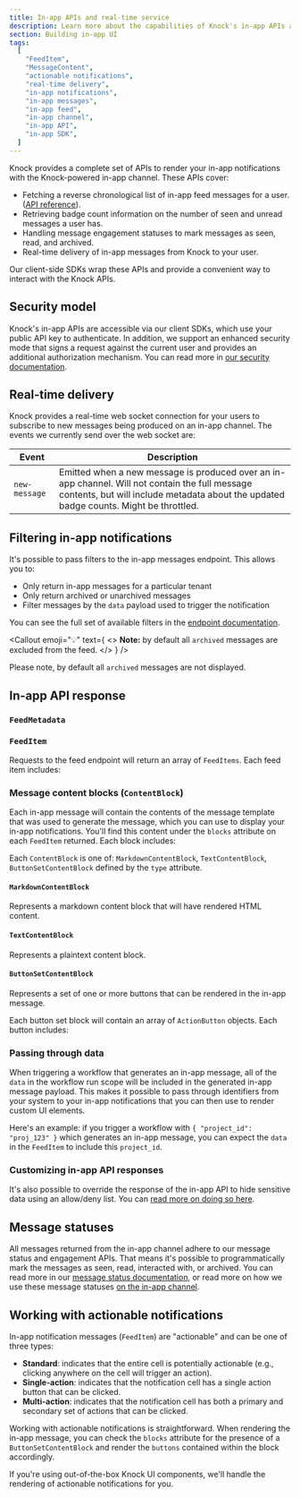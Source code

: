 ```yaml
---
title: In-app APIs and real-time service
description: Learn more about the capabilities of Knock's in-app APIs and real-time services, and how these can power robust in-app notification experiences with little effort.
section: Building in-app UI
tags:
  [
    "FeedItem",
    "MessageContent",
    "actionable notifications",
    "real-time delivery",
    "in-app notifications",
    "in-app messages",
    "in-app feed",
    "in-app channel",
    "in-app API",
    "in-app SDK",
  ]
---
```


Knock provides a complete set of APIs to render your in-app notifications with the Knock-powered in-app channel. These APIs cover:

- Fetching a reverse chronological list of in-app feed messages for a user. ([API reference](/reference#get-feed)).
- Retrieving badge count information on the number of seen and unread messages a user has.
- Handling message engagement statuses to mark messages as seen, read, and archived.
- Real-time delivery of in-app messages from Knock to your user.

Our client-side SDKs wrap these APIs and provide a convenient way to interact with the Knock APIs.

## Security model

Knock's in-app APIs are accessible via our client SDKs, which use your public API key to authenticate. In addition, we support an enhanced security mode that signs a request against the current user and provides an additional authorization mechanism. You can read more in [our security documentation](/in-app-ui/security-and-authentication).

## Real-time delivery

Knock provides a real-time web socket connection for your users to subscribe to new messages being produced on an in-app channel. The events we currently send over the web socket are:

| Event         | Description                                                                                                                                                                              |
| ------------- | ---------------------------------------------------------------------------------------------------------------------------------------------------------------------------------------- |
| `new-message` | Emitted when a new message is produced over an in-app channel. Will not contain the full message contents, but will include metadata about the updated badge counts. Might be throttled. |

## Filtering in-app notifications

It's possible to pass filters to the in-app messages endpoint. This allows you to:

- Only return in-app messages for a particular tenant
- Only return archived or unarchived messages
- Filter messages by the `data` payload used to trigger the notification

You can see the full set of available filters in the [endpoint documentation](/reference#get-feed).

<Callout
  emoji="💡"
  text={
    <>
      <strong>Note:</strong> by default all <code>archived</code> messages are
      excluded from the feed.
    </>
  }
/>

Please note, by default all `archived` messages are not displayed.

## In-app API response

### `FeedMetadata`

<Attributes>
  <Attribute
    name="total_count"
    type="number"
    description="The total number of messages the user has for this in-app channel."
  />
  <Attribute
    name="unread_count"
    type="number"
    description="The total number of unread items the user has on the in-app channel."
  />
  <Attribute
    name="unseen_count"
    type="number"
    description="The total number of unseen items the user has on the in-app channel."
  />
</Attributes>

### `FeedItem`

Requests to the feed endpoint will return an array of `FeedItems`. Each feed item includes:

<Attributes>
  <Attribute
    name="id"
    type="string"
    description="A unique identifier for the item."
  />
  <Attribute
    name="actors"
    type="Recipient[]"
    description="One or more actors that were attributed to the workflow run."
  />
  <Attribute
    name="total_actors"
    type="number"
    description="The total count of unique actors includes across all workflow runs that generated this message."
  />
  <Attribute
    name="activities"
    type="Activity[]"
    description="One or more activities associated with this in-app message. Will only include multiple activities when the message was generated from a batch."
  />
  <Attribute
    name="total_activities"
    type="number"
    description="The total count of workflow runs that generated this message. Will only be > 1 when used with a batch."
  />
  <Attribute
    name="activities"
    type="Activity[]"
    description="One or more activities associated with this in-app message. Will only include multiple activities when the message was generated from a batch."
  />
  <Attribute
    name="data"
    type="Record<string, any>"
    description="The combined workflow run data associated with this message. See below for more information."
  />
  <Attribute
    name="blocks"
    type="ContentBlock[]"
    description="The rendered contents of each feed item. See below for more information."
  />
  <Attribute
    name="source"
    type="WorkflowSource"
    description="The key, version_id, and categories of the workflow that generated this in-app message."
  />
  <Attribute
    name="tenant"
    type="string"
    description="An optional tenant identifier that was set in the workflow run scope."
  />
  <Attribute
    name="archived_at"
    type="utc_datetime"
    description="An optional tenant identifier that was set in the workflow run scope."
  />
  <Attribute
    name="read_at"
    type="utc_datetime"
    description="When set, indicates the last time the message was marked as read."
  />
  <Attribute
    name="seen_at"
    type="utc_datetime"
    description="When set, indicates the last time the message was marked as seen."
  />
  <Attribute
    name="link_clicked_at"
    type="utc_datetime"
    description="When set, indicates the last time the message was clicked."
  />
  <Attribute
    name="inserted_at"
    type="utc_datetime"
    description="The time the message was generated."
  />
  <Attribute
    name="updated_at"
    type="utc_datetime"
    description="The time the message was last updated."
  />
</Attributes>

### Message content blocks (`ContentBlock`)

Each in-app message will contain the contents of the message template that was used to generate the message, which you can use to display your in-app notifications. You'll find this content under the `blocks` attribute on each `FeedItem` returned. Each block includes:

Each `ContentBlock` is one of: `MarkdownContentBlock`, `TextContentBlock`, `ButtonSetContentBlock` defined by the `type` attribute.

#### `MarkdownContentBlock`

Represents a markdown content block that will have rendered HTML content.

<Attributes>
  <Attribute
    name="key"
    type="string"
    description="A unique key for the block."
  />
  <Attribute
    name="rendered"
    type="string"
    description="The rendered liquid content as HTML."
  />
  <Attribute
    name="content"
    type="string"
    description="The markdown liquid template string."
  />
  <Attribute name="type" type="markdown" description="The type of block." />
</Attributes>

#### `TextContentBlock`

Represents a plaintext content block.

<Attributes>
  <Attribute
    name="key"
    type="string"
    description="A unique key for the block."
  />
  <Attribute
    name="rendered"
    type="string"
    description="The rendered liquid content as plaintext."
  />
  <Attribute
    name="content"
    type="string"
    description="The plaintext liquid template string."
  />
  <Attribute name="type" type="text" description="The type of block." />
</Attributes>

#### `ButtonSetContentBlock`

Represents a set of one or more buttons that can be rendered in the in-app message.

<Attributes>
  <Attribute
    name="key"
    type="string"
    description="A unique key for the block."
  />
  <Attribute
    name="buttons"
    type="ActionButton[]"
    description="A list of buttons to render in the block."
  />
  <Attribute name="type" type="button_set" description="The type of block." />
</Attributes>

Each button set block will contain an array of `ActionButton` objects. Each button includes:

<Attributes>
  <Attribute
    name="name"
    type="string"
    description="One of primary or secondary."
  />
  <Attribute
    name="label"
    type="string"
    description="The label to show on the button."
  />
  <Attribute
    name="action"
    type="string"
    description="The URI for this action."
  />
</Attributes>

### Passing through data

When triggering a workflow that generates an in-app message, all of the `data` in the workflow run scope will be included in the generated in-app message payload. This makes it possible to pass through identifiers from your system to your in-app notifications that you can then use to render custom UI elements.

Here's an example: if you trigger a workflow with `{ "project_id": "proj_123" }` which generates an in-app message, you can expect the `data` in the `FeedItem` to include this `project_id`.

### Customizing in-app API responses

It's also possible to override the response of the in-app API to hide sensitive data using an allow/deny list. You can [read more on doing so here](/integrations/in-app/knock#customizing-api-response-content).

## Message statuses

All messages returned from the in-app channel adhere to our message status and engagement APIs. That means it's possible to programmatically mark the messages as seen, read, interacted with, or archived. You can read more in our [message status documentation](/send-notifications/message-statuses), or read more on how we use these message statuses [on the in-app channel](/integrations/in-app/knock#how-the-knock-in-app-feed-uses-status).

## Working with actionable notifications

In-app notification messages (`FeedItem`) are "actionable" and can be one of three types:

- **Standard**: indicates that the entire cell is potentially actionable (e.g., clicking anywhere on the cell will trigger an action).
- **Single-action**: indicates that the notification cell has a single action button that can be clicked.
- **Multi-action**: indicates that the notification cell has both a primary and secondary set of actions that can be clicked.

Working with actionable notifications is straightforward. When rendering the in-app message, you can check the `blocks` attribute for the presence of a `ButtonSetContentBlock` and render the `buttons` contained within the block accordingly.

If you're using out-of-the-box Knock UI components, we'll handle the rendering of actionable notifications for you.
